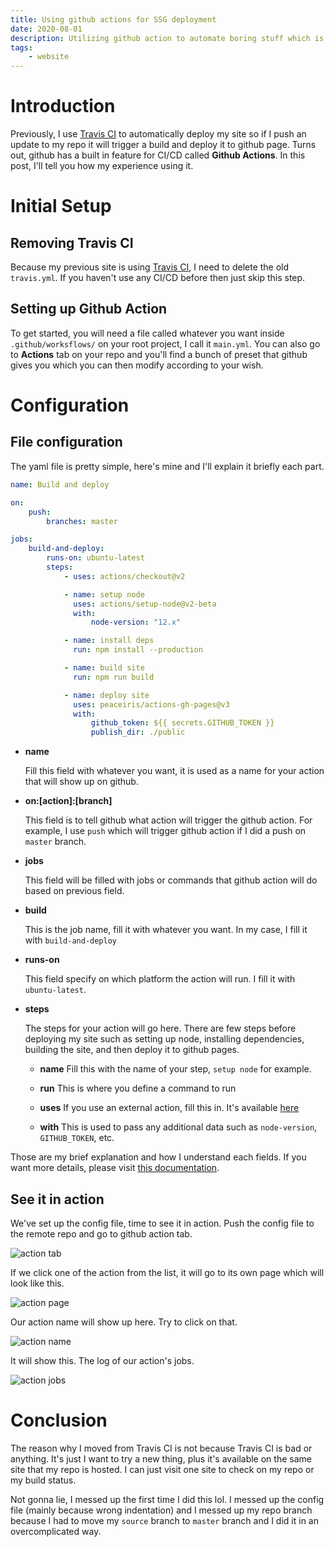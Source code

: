 ```yaml
---
title: Using github actions for SSG deployment
date: 2020-08-01
description: Utilizing github action to automate boring stuff which is building and deploying SSG manually
tags:
    - website
---
```


# Introduction

Previously, I use [Travis CI](https://travis-ci.org) to automatically deploy my site so if I push an update to my repo it will trigger a build and deploy it to github page. Turns out, github has a built in feature for CI/CD called **Github Actions**. In this post, I'll tell you how my experience using it.

# Initial Setup

## Removing Travis CI

Because my previous site is using [Travis CI](https://travis-ci.org), I need to delete the old `travis.yml`. If you haven't use any CI/CD before then just skip this step.

## Setting up Github Action

To get started, you will need a file called whatever you want inside `.github/worksflows/` on your root project, I call it `main.yml`. You can also go to **Actions** tab on your repo and you'll find a bunch of preset that github gives you which you can then modify according to your wish.

# Configuration

## File configuration

The yaml file is pretty simple, here's mine and I'll explain it briefly each part.

```yaml
name: Build and deploy

on:
    push:
        branches: master

jobs:
    build-and-deploy:
        runs-on: ubuntu-latest
        steps:
            - uses: actions/checkout@v2

            - name: setup node
              uses: actions/setup-node@v2-beta
              with:
                  node-version: "12.x"

            - name: install deps
              run: npm install --production

            - name: build site
              run: npm run build

            - name: deploy site
              uses: peaceiris/actions-gh-pages@v3
              with:
                  github_token: ${{ secrets.GITHUB_TOKEN }}
                  publish_dir: ./public
```

-   **name**

    Fill this field with whatever you want, it is used as a name for your action that will show up on github.

-   **on:[action]:[branch]**

    This field is to tell github what action will trigger the github action. For example, I use `push` which will trigger github action if I did a push on `master` branch.

-   **jobs**

    This field will be filled with jobs or commands that github action will do based on previous field.

-   **build**

    This is the job name, fill it with whatever you want. In my case, I fill it with `build-and-deploy`

-   **runs-on**

    This field specify on which platform the action will run. I fill it with `ubuntu-latest`.

-   **steps**

    The steps for your action will go here. There are few steps before deploying my site such as setting up node, installing dependencies, building the site, and then deploy it to github pages.

    -   **name**
        Fill this with the name of your step, `setup node` for example.

    -   **run**
        This is where you define a command to run

    -   **uses**
        If you use an external action, fill this in. It's available [here](https://github.com/marketplace?type=actions)

    -   **with**
        This is used to pass any additional data such as `node-version`, `GITHUB_TOKEN`, etc.

Those are my brief explanation and how I understand each fields. If you want more details, please visit [this documentation](https://docs.github.com/en/actions/configuring-and-managing-workflows/configuring-a-workflow).

## See it in action

We've set up the config file, time to see it in action. Push the config file to the remote repo and go to github action tab.

![action tab](/assets/posts/github-actions/1.png)

If we click one of the action from the list, it will go to its own page which will look like this.

![action page](/assets/posts/github-actions/3.png)

Our action name will show up here. Try to click on that.

![action name](/assets/posts/github-actions/4.png)

It will show this. The log of our action's jobs.

![action jobs](/assets/posts/github-actions/5.png)

# Conclusion

The reason why I moved from Travis CI is not because Travis CI is bad or anything. It's just I want to try a new thing, plus it's available on the same site that my repo is hosted. I can just visit one site to check on my repo or my build status.

Not gonna lie, I messed up the first time I did this lol. I messed up the config file (mainly because wrong indentation) and I messed up my repo branch because I had to move my `source` branch to `master` branch and I did it in an overcomplicated way.
